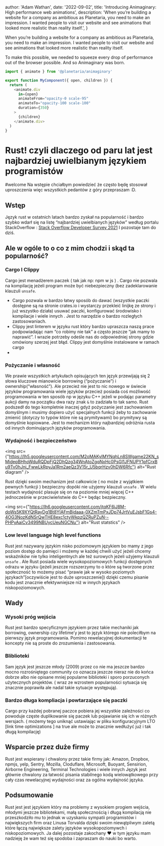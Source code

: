 
  author: 'Adam Wathan',
  date: '2022-09-02',
  title: 'Introducing Animaginary: High performance web animations',
  description:
    'When you’re building a website for a company as ambitious as Planetaria, you need to make an impression. I wanted people to visit our website and see animations that looked more realistic than reality itself.',
}


When you’re building a website for a company as ambitious as Planetaria, you need to make an impression. I wanted people to visit our website and see animations that looked more realistic than reality itself.

To make this possible, we needed to squeeze every drop of performance out of the browser possible. And so Animaginary was born.

```js
import { animate } from '@planetaria/animaginary'

export function MyComponent({ open, children }) {
  return (
    <animate.div
      in={open}
      animateFrom="opacity-0 scale-95"
      animateTo="opacity-100 scale-100"
      duration={350}
    >
      {children}
    </animate.div>
  )
}
```

# Rust! czyli dlaczego od paru lat jest najbardziej uwielbianym językiem programistów
#welcome
Na wstępie chciałbym powiedzieć że często będę stosował uproszczenia więc wszystkich pedantów z góry przepraszam :D.

## Wstęp
Język  rust w ostatnich latach bardzo  zyskał na popularność i bardzo szybko wdarł się na listę “najbardziej uwielbianych języków” według portalu StackOverflow : [Stack Overflow Developer Survey 2021](https://insights.stackoverflow.com/survey/2021#section-most-loved-dreaded-and-wanted-programming-scripting-and-markup-languages)
 I pozostaje tam do dziś.

## Ale w ogóle to o co z mim chodzi i skąd ta popularność?
### Cargo I Clippy
Cargo jest  menadżerem paczek  ( tak jak np: npm w js ) . Cargo nie pozwala na kompilację jeżeli program może być niebezpieczny (bez zadeklarowanie klauzuli `unsafe`.
* Cargo pozwala w bardzo łatwy sposób do dawać (wszystkie paczki dostępne są na stronie crates.io i wystarczy przekleić linijkę ze strony i już wszystko działa)  usuwać paczki, konfigurować środowisko i kompilacje i wiele innych . Jest to narzędzie o bardzo rozległych zastosowaniach.
* Clippy jest  linterem w języku rust który bardzo upraszcza naszą prace podpowiadając nam “co robimy nie tak” a często jeszcze “jak mamy to naprawić”. I wrazie potrzeby odeśle nas do odpowiedniej strony gdzie omówiony szerzej jest błąd. Clippy jest domyślnie instalowane w ramach cargo
* 
### Pożyczanie i własność
We prawie wszystkich artykułach opisujących ten język przewijają się 2 słowa kluczowe mianowicie borrowing (“pożyczanie”) i ownership(“własność”). Ale przecież nie jest to nic nowego w świecie języków programowania wiele języków przecież posiada coś możliwość programowania w ten sposób np w języku C++ jeżeli w podając parametry aukcji damy na początku dwa razy znak `&` to zadziała to tak samo.
Rust podszedł do tego kompletnie inaczej gdyż pożyczanie jest zachowaniem domyślnym i musimy dopiero użyć specjalnych funkcji żeby to zachowanie zmienić (dotyczy to typów które nie są prymitywami) bo prymitywy są domyślnie kopiowane. 
Jest to mechanizm który najbardziej odróżnia rusta od innych dominujących języków programowania.
### Wydajność i bezpieczeństwo

<img src={"https://lh5.googleusercontent.com/M2oMAKylMYNqhLn8SWgame22KN_sMidepBHhoWduRQDpFjQ2DhQzg34WnAtoZgqNxHc0PsGl1JFNUPY1pfCrxBu9Tv0hJnj_FwwLkRpyJa1Rm2aeQz3V15r_U5bqrHzv0hDW6Rfc"} alt="Rust diagram" />

Rust dzięki swoim mechanizm jest całkowicie ( no może z wyjątkiem pewnych funkcji ) bezpieczny dopóki nie użyjemy klauzuli `unsafe`  .
W wielu testach wydajność plasuje się on na poziomie mniej więcej C++ jednocześnie w przeciwieństwie do C++ będąc bezpieczny.

<img src={"https://lh6.googleusercontent.com/jtqKF6iJ8M-doWs5K9XYQtRayDg1Bt8YIAFmBjdaaa-0XZmTmPxJDp74JrtVuEJsbF1Gs4-4OG3NozKdNSrQwTHE8exc1ctyWkpzQZRuPZuN--PHPyAaiCv3499NBUycUeuNGCNu"} alt="Rust statstics" />

### Low level language high level functions
Rust jest nazywany językim nisko poziomowym językiem bo mamy z jego poziom dostęp do pamięci i możemy w każdej chwili użyć jeżeli chcemy wskaźników nie tylko inteligentnych ale też surowych jeżeli użyjemy klauzuli `unsafe` . Ale Rust posiada wiele wysokopoziomowych funkcji  dostępnych odrazu w języku (jeżeli jeszcze rozszerzymy to o które są tworzone przez społeczność to możemy pisać “prawie jak w wysoko poziomych językach”[oczywiście jest to duże uproszczenie]) dzięki czemu pisanie kodu jest znacznie efektywniejsze niż w innych językach niskopoziomowych.

## Wady
### Wysoki próg wejścia
Rust jest bardzo specyficznym językiem przez takie mechaniki jak borrowing, ownership czy lifetime’y jest to język którego nie poleciłbym na pierwszy język programowania. Pomimo rewelacyjnej dokumentacji te koncepty nie są proste do zrozumienia i zastosowania. 
### Bliblioteki
Sam język jest jeszcze młody (2009) przez co nie ma jeszcze bardzo mocno rozrośniętego community  co oznacza jeszcze nieraz nie do końca dobrze albo nie opisane mniej popularne biblioteki i sporo porzuconych użytecznych projektów. ( wraz ze wzrostem popularności sytuacja się znacznie poprawiła ale nadal takie sytuacje występują). 
### Bardzo długa kompliacja i powtarzające się paczki
Cargo przy każdej pobranej paczce pobiera jej wszystkie zależności co powoduje częste duplikowanie się paczek lub pojawianie się ich w różnych wersjach. ( możemy tego uniknąć ustawiając w pliku konfiguracyjnym LTO [link time optimizations ] na true ale może to znacznie wedłużyć już i tak długą kompilację)

## Wsparcie przez duże firmy
Rust jest wspierany i chwalony przez takie firmy jak: Amazon, Dropbox, npmjs, yelp, Sentry,  Mozilla, Cloduflare, Microsoft, Buoyant, Sensirion, Airborne Engineering,  Terminal Technologies i wiele innych
Język jest głównie chwalony za łatwość pisania stabilnego kodą wielowątkowego przy cały czas rewelacyjnej wydajności oraz za ogólna wydajność języka.

## Podsumowanie
Rust jest jest językiem który ma problemy z wysokiem progiem wejścia, młodymi jeszcze bibliotekami, małą społecznością i długą kompilacją nie przeszkodziło mu to jednak w uzyskaniu sympatii programistów i największych firm oraz Linusa Torvalda dzięki swoim niewątpliwym zaletą które łączą największe zalety języków wysokopoziomywch i niskopoziomowych.
Ja dalej pozostaje zakochany ❤️ w tym języku mam nadzieję że wam też się spodoba i zapraszam do nauki bo warto.
